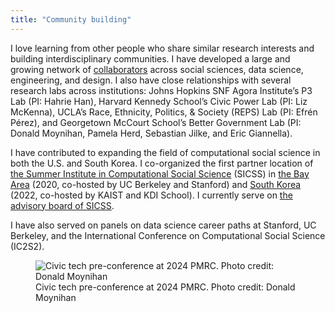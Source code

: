 ```yaml
---
title: "Community building"
---
```


I love learning from other people who share similar research interests and building interdisciplinary communities. I have developed a large and growing network of [collaborators](coauthors.md) across social sciences, data science, engineering, and design. I also have close relationships with several research labs across institutions: Johns Hopkins SNF Agora Institute's P3 Lab (PI: Hahrie Han), Harvard Kennedy School's Civic Power Lab (PI: Liz McKenna), UCLA's Race, Ethnicity, Politics, & Society (REPS) Lab (PI: Efrén Pérez), and Georgetown McCourt School's Better Government Lab (PI: Donald Moynihan, Pamela Herd, Sebastian Jilke, and Eric Giannella).

I have contributed to expanding the field of computational social science in both the U.S. and South Korea. I co-organized the first partner location of [the Summer Institute in Computational Social Science](https://sicss.io/) (SICSS) in [the Bay Area](https://sicss.io/2020/bay_area/) (2020, co-hosted by UC Berkeley and Stanford) and [South Korea](https://sicss.io/2022/korea/) (2022, co-hosted by KAIST and KDI School). I currently serve on [the advisory board of SICSS](https://sicss.io/people).

I have also served on panels on data science career paths at Stanford, UC Berkeley, and the International Conference on Computational Social Science (IC2S2).

::: center
![Civic tech pre-conference at 2024 PMRC. Photo credit: Donald Moynihan](https://jaeyk.github.io/misc/civic_tech_preconference.jpg)
:::